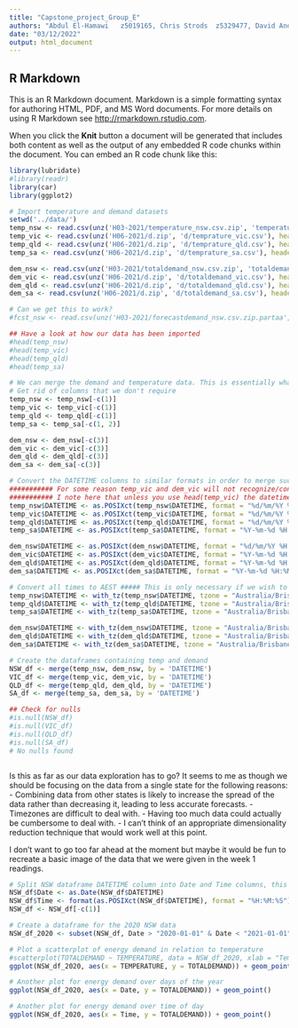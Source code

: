 ```yaml
---
title: "Capstone_project_Group_E"
authors: "Abdul	El-Hamawi	z5019165, Chris	Strods	z5329477, David Anderson z5343521, Jamie	Twiss	z5353394, Shubhankar	Dutta	z5304573, Sonal	Chawla	z5092985"
date: "03/12/2022"
output: html_document
---
```


## R Markdown

This is an R Markdown document. Markdown is a simple formatting syntax for authoring HTML, PDF, and MS Word documents. For more details on using R Markdown see <http://rmarkdown.rstudio.com>.

When you click the **Knit** button a document will be generated that includes both content as well as the output of any embedded R code chunks within the document. You can embed an R code chunk like this:

```r
library(lubridate)
#library(readr)
library(car)
library(ggplot2)

# Import temperature and demand datasets       
setwd('../data/')
temp_nsw <- read.csv(unz('H03-2021/temperature_nsw.csv.zip', 'temperature_nsw.csv'), header = T)
temp_vic <- read.csv(unz('H06-2021/d.zip', 'd/temprature_vic.csv'), header = T)
temp_qld <- read.csv(unz('H06-2021/d.zip', 'd/temprature_qld.csv'), header = T)
temp_sa <- read.csv(unz('H06-2021/d.zip', 'd/temprature_sa.csv'), header = T)

dem_nsw <- read.csv(unz('H03-2021/totaldemand_nsw.csv.zip', 'totaldemand_nsw.csv'), header = T)
dem_vic <- read.csv(unz('H06-2021/d.zip', 'd/totaldemand_vic.csv'), header = T)
dem_qld <- read.csv(unz('H06-2021/d.zip', 'd/totaldemand_qld.csv'), header = T)
dem_sa <- read.csv(unz('H06-2021/d.zip', 'd/totaldemand_sa.csv'), header = T)

# Can we get this to work?
#fcst_nsw <- read.csv(unz('H03-2021/forecastdemand_nsw.csv.zip.partaa', 'forecastdemand_nsw.csv'), header = T)

## Have a look at how our data has been imported
#head(temp_nsw)
#head(temp_vic)
#head(temp_qld)
#head(temp_sa)

# We can merge the demand and temperature data. This is essentially what we should be working with in order to create our models
# Get rid of columns that we don't require
temp_nsw <- temp_nsw[-c(1)]
temp_vic <- temp_vic[-c(1)]
temp_qld <- temp_qld[-c(1)]
temp_sa <- temp_sa[-c(1, 2)]

dem_nsw <- dem_nsw[-c(3)]
dem_vic <- dem_vic[-c(3)]
dem_qld <- dem_qld[-c(3)]
dem_sa <- dem_sa[-c(3)]

# Convert the DATETIME columns to similar formats in order to merge successfully
########### For some reason temp_vic and dem_vic will not recognize/convert to AEDT which it should be. I have made a work-around by converting everything to AEST however the values of time_vic and dem_vic are incorrect as it gets set as AEST straight away instead of being set to AEDT then converted to AEST. Maybe this an issue with my local system timezone?
########### I note here that unless you use head(temp_vic) the datetimes do not explicitly state that they are AEDT/AEST etc
temp_nsw$DATETIME <- as.POSIXct(temp_nsw$DATETIME, format = "%d/%m/%Y %H:%M", tz = "Australia/Sydney")
temp_vic$DATETIME <- as.POSIXct(temp_vic$DATETIME, format = "%d/%m/%Y %H:%M", tz = "Australia/Melbourne")
temp_qld$DATETIME <- as.POSIXct(temp_qld$DATETIME, format = "%d/%m/%Y %H:%M", tz = "Australia/Brisbane")
temp_sa$DATETIME <- as.POSIXct(temp_sa$DATETIME, format = "%Y-%m-%d %H:%M:%S", tz = "Australia/Adelaide")

dem_nsw$DATETIME <- as.POSIXct(dem_nsw$DATETIME, format = "%d/%m/%Y %H:%M", tz = "Australia/Sydney")
dem_vic$DATETIME <- as.POSIXct(dem_vic$DATETIME, format = "%Y-%m-%d %H:%M:%S", tz = "Australia/Melbourne")
dem_qld$DATETIME <- as.POSIXct(dem_qld$DATETIME, format = "%Y-%m-%d %H:%M:%S", tz = "Australia/Brisbane")
dem_sa$DATETIME <- as.POSIXct(dem_sa$DATETIME, format = "%Y-%m-%d %H:%M:%S", tz = "Australia/Adelaide")

# Convert all times to AEST ##### This is only necessary if we wish to compare the data across the whole country at a single point in time.
temp_nsw$DATETIME <- with_tz(temp_nsw$DATETIME, tzone = "Australia/Brisbane")
temp_qld$DATETIME <- with_tz(temp_qld$DATETIME, tzone = "Australia/Brisbane")
temp_sa$DATETIME <- with_tz(temp_sa$DATETIME, tzone = "Australia/Brisbane")

dem_nsw$DATETIME <- with_tz(dem_nsw$DATETIME, tzone = "Australia/Brisbane")
dem_qld$DATETIME <- with_tz(dem_qld$DATETIME, tzone = "Australia/Brisbane")
dem_sa$DATETIME <- with_tz(dem_sa$DATETIME, tzone = "Australia/Brisbane")

# Create the dataframes containing temp and demand
NSW_df <- merge(temp_nsw, dem_nsw, by = 'DATETIME')
VIC_df <- merge(temp_vic, dem_vic, by = 'DATETIME')
QLD_df <- merge(temp_qld, dem_qld, by = 'DATETIME')
SA_df <- merge(temp_sa, dem_sa, by = 'DATETIME')

## Check for nulls
#is.null(NSW_df)
#is.null(VIC_df)
#is.null(QLD_df)
#is.null(SA_df)
# No nulls found
```
```r

```



Is this as far as our data exploration has to go? It seems to me as though we should be focusing on the data from a single state for the following reasons:
  - Combining data from other states is likely to increase the spread of the data rather than decreasing it, leading to less accurate forecasts.
  - Timezones are difficult to deal with.
  - Having too much data could actually be cumbersome to deal with.
  - I can't think of an appropriate dimensionality reduction technique that would work well at this point.

I don't want to go too far ahead at the moment but maybe it would be fun to recreate a basic image of the data that we were given in the week 1 readings.



```r
# Split NSW dataframe DATETIME column into Date and Time columns, this helps to create graphs in reasonable time
NSW_df$Date <- as.Date(NSW_df$DATETIME)
NSW_df$Time <- format(as.POSIXct(NSW_df$DATETIME), format = "%H:%M:%S")
NSW_df <- NSW_df[-c(1)]

# Create a dataframe for the 2020 NSW data
NSW_df_2020 <- subset(NSW_df, Date > "2020-01-01" & Date < "2021-01-01")

# Plot a scatterplot of energy demand in relation to temperature
#scatterplot(TOTALDEMAND ~ TEMPERATURE, data = NSW_df_2020, xlab = "Temperature (degrees celsius)", ylab = "Energy Demand (MW)", main = "Energy Demand NSW 2009")
ggplot(NSW_df_2020, aes(x = TEMPERATURE, y = TOTALDEMAND)) + geom_point()
```
```r
# Another plot for energy demand over days of the year
ggplot(NSW_df_2020, aes(x = Date, y = TOTALDEMAND)) + geom_point()
```


```r
# Another plot for energy demand over time of day
ggplot(NSW_df_2020, aes(x = Time, y = TOTALDEMAND)) + geom_point()
```





